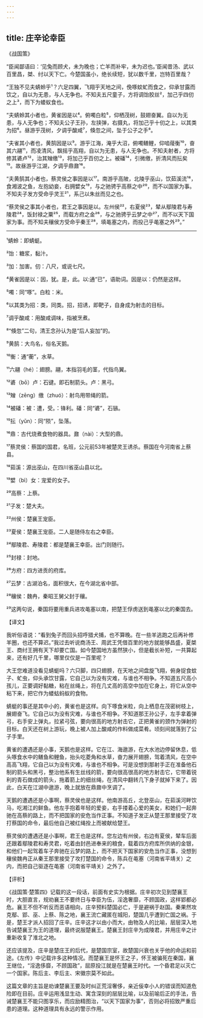 ```yaml
---
---
---
```

title: 庄辛论幸臣
---




《战国策》

“臣闻鄙语曰：‘见兔而顾犬，未为晚也；亡羊而补牢，未为迟也。’臣闻昔汤、武以百里昌，桀、纣以天下亡。今楚国虽小，绝长续短，犹以数千里，岂特百里哉？

“王独不见夫蜻蛉乎¹？六足四翼，飞翔乎天地之间，俛啄蚊虻而食之，仰承甘露而饮之，自以为无患，与人无争也。不知夫五尺童子，方将调饴胶丝²，加己乎四仞之上³，而下为蝼蚁食也。

“夫蜻蛉其小者也，黄雀因是以⁴。俯噣白粒⁵，仰栖茂树，鼓翅奋翼。自以为无患，与人无争也；不知夫公子王孙，左挟弹，右摄丸，将加己乎十仞之上，以其类为招⁶。昼游乎茂树，夕调乎酸咸⁷，倏忽之间，坠于公子之手⁸。

“夫雀其小者也，黄鹄因是以⁹。游乎江海，淹乎大沼，俯噣鳝鲤，仰啮䔖衡¹⁰，奋其六翮¹¹，而凌清风，飘摇乎高翔，自以为无患，与人无争也。不知夫射者，方将修其碆卢¹²，治其矰缴¹³，将加己乎百仞之上。被磻¹⁴，引微缴，折清风而抎矣¹⁵。故昼游乎江湖，夕调乎鼎鼐¹⁶。

“夫黄鹄其小者也，蔡灵侯之事因是以¹⁷。南游乎高陂，北陵乎巫山，饮茹溪流¹⁸，食湘波之鱼，左抱幼妾，右拥嬖女¹⁹，与之驰骋乎高蔡之中²⁰，而不以国家为事。不知夫子发方受命乎灵王²¹，系己以朱丝而见之也。

“蔡灵侯之事其小者也，君王之事因是以。左州侯²²，右夏侯²³，辇从鄢陵君与寿陵君²⁴，饭封禄之粟²⁵，而载方府之金²⁶，与之驰骋乎云梦之中²⁷，而不以天下国家为事。而不知夫穰侯方受命乎秦王²⁸，填黾塞之内，而投己乎黾塞之外²⁹。”



***



¹蜻蛉：即蜻蜓。

²饴：糖浆，黏汁。

³加：加害。仞：八尺，或说七尺。

⁴黄雀因是以：因，犹。是，此。以:通“已”，语助词。因是以：仍然是这样。

⁵噣：同“啄”。白粒：米。

⁶以其类为招：类，同类。招，招诱，即靶子，自身成为射击的目标。

⁷调乎酸咸：用酸咸调味，指被烹煮。

⁸“倏忽”二句，清王念孙认为是“后人妄加”的。

⁹黄鹄：大鸟名，俗名天鹅。

¹⁰衡：通“蘅”，水草。

¹¹六翮（hé）：翅膀。翮，本指羽毛的茎，代指鸟翼。

¹²碆（bō）卢：石键。即石制箭头。卢：黑弓。

¹³矰（zēng）缴（zhuó）：射鸟用带绳的箭。

¹⁴被磻：被：遭，受。：锋利。磻：同“碆”，石镞。

¹⁵抎（yǔn）：同“陨”，坠落。

¹⁶鼎：古代烧煮食物的器具。鼐（nài）：大型的鼎。

¹⁷蔡灵侯：蔡国的国君，名班，公元前53年被楚灵王诱杀。蔡国在今河南省上蔡县。

¹⁸茹溪：源出巫山，在四川省巫山县以北。

¹⁹嬖（bì）女：宠爱的女子。

²⁰高蔡：上蔡。

²¹子发：楚大夫。

²²州侯：楚襄王宠臣。

²³夏侯：楚襄王宠臣。二人是随侍左右之幸臣。

²⁴鄢陵君、寿陵君：都是楚襄王幸臣。出门则随行。

²⁵封禄：封地。

²⁶方府：四方进贡的府库。

²⁷云梦：古湖泊名，面积很大，在今湖北省中部。

²⁸穰侯：魏冉，秦昭王舅父封于穰。

²⁹这两句说，秦国将要用重兵进攻黾塞以南，把楚王俘虏送到黾塞以北的秦国去。

【译文】

我听俗语说：“看到兔子而回头招呼猎犬捕，也不算晚。在一些羊逃跑之后再补修羊圈，也还不算迟。”我过去听说商汤王、周武王凭借百里的地方就能够昌盛，夏桀王、商纣王拥有天下却要亡国。如今楚国地方虽然狭小，但是截长补短，一共算起来，还有好几千里，哪里仅仅是一百里呢？

大王您难道没看见蜻蜓吗？六只脚，四只翅膀，在天地之间盘旋飞翔，俯身捉食蚊子、虻虫，仰头承饮甘露，它自己以为没有灾难，与谁也不相争。不知道五尺高小孩儿，正要调好黏糖，粘在丝绳上，将在几丈高的高空中加在它身上，将它从空中粘下来，把它作为蝼蛄蚂蚁的食物。

蜻蜓的事还是其中小的，黄雀也是这样。向下啄食米粒，向上栖息在茂密树枝上，展翅奋飞。它自己以为没有灾难，与谁也不相争。不知道那王孙公子，左手拿着弹弓，右手安上弹丸，拉紧弓弦，要向很高的地方射击它，正把黄雀的颈作为弹射的目标。白天还在树上游玩，晚上被人加上酸咸的作料做成菜肴。顷刻间就落到了公子手里。

黄雀的遭遇还是小事，天鹅也是这样。它在江、海遨游，在大水池边停留休息，低头啄食水中的鳝鱼和鲤鱼，抬头吃菱角和水草，奋力展开翅膀，驾着清风，在空中高高飞翔，它自己以为没有灾难，与谁也不相争。可是没想到那射手正在准备他石制的箭头和黑弓，整治他系有生丝线的箭，要向很高很高的地方射击它，它带着锐利的青石做成的箭头，拖着箭上的细丝绳，在清风中翻转几下身子就掉下来了。因此，白天在江湖中遨游，晚上就放在鼎鼐中烹调了。

天鹅的遭遇还是小事啊，蔡灵侯也是这样。他南游高丘，北登巫山，在茹溪河畔饮马，吃湘江的鲜鱼。他左手抱着年轻的爱妾，右手搂着心爱的美女，和她们一起奔驰在高蔡的路上，而不把国家的安危当作正事。不知道子发正从楚王那里接受了攻打蔡国的命令，最后他自己被红绳拴上而被献给楚王。

蔡灵侯的遭遇还是小事啊，君王也是这样。您左边有州侯，右边有夏侯，辇车后面还跟着鄢陵君和寿灵君，吃着由封邑进奉来的粮食，载着四方府库所供纳的金银，和他们一起驾着车子奔驰在云梦的路上，而不把天下国家的安危当作正事，没想到穰侯魏冉正从秦王那里接受了攻打楚国的命令，陈兵在黾塞（河南省平靖关）之内，而把自己驱逐在黾塞（河南省平靖关）之外了。

【评析】

《战国策·楚策四》记载的这一段话，前面有史实为根据。庄辛初次见到楚襄王时，大胆直言，规劝襄王不要终日与幸臣为伍，淫逸奢靡，不顾国政，这样郢都必危。襄王不但不听反而恶语相向，庄辛预料楚国必亡，于是避祸于赵国。秦果然攻克鄢、郢、巫、上蔡、陈之地，襄王流亡藏匿在城阳，楚国几乎遭到亡国之祸。于是，楚王才派人招回了庄辛。庄辛这才以由小而大，由物及人的比喻，层层深入地告诫楚襄王为王的道理，最终说服楚襄王。楚襄王封庄辛为成陵君，并用庄辛之计重新收复了淮北之地。

还应该提及，庄辛是楚庄王的后代，是楚国宗室，故楚国兴衰也关乎他的命运和前途。《左传》中记载许多这种情况。而楚襄王是怀王之子，怀王被骗死在秦国，襄王继位，“淫逸侈靡，不顾国政”，屈原投江就是在楚襄王时代。一个昏君足以灭亡一个国家。陈后主、李后主、宋徽宗莫不如此。

这篇文章的主旨是劝谏楚襄王要及时纠正荒淫奢侈，亲近佞幸小人的错误而知道危险即在目前。庄辛运用浅显生动、寓含深刻的层层比喻，以及前喻后正的手法，告诫楚襄王不能只图享乐，而应励精图治，“以天下国家为事”，否则必将招致严重后患的道理。这种道理具有永远的警示作用。
